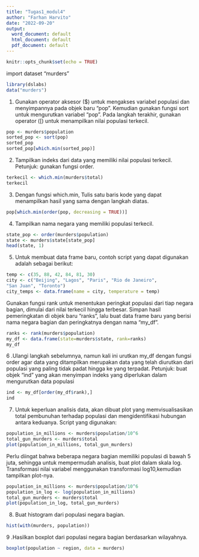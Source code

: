 ```yaml
---
title: "Tugas1_modul4"
author: "Farhan Harvito"
date: "2022-09-20"
output:
  word_document: default
  html_document: default
  pdf_document: default
---
```


```r
knitr::opts_chunk$set(echo = TRUE)
```

import dataset "murders"
```r
library(dslabs)
data("murders")
```
1. Gunakan operator aksesor ($) untuk mengakses variabel populasi dan menyimpannya pada objek baru “pop”. Kemudian gunakan fungsi sort untuk mengurutkan variabel “pop”. Pada langkah terakhir, gunakan operator ([) untuk menampilkan nilai populasi terkecil. 
```r
pop <- murders$population
sorted_pop <- sort(pop)
sorted_pop
sorted_pop[which.min(sorted_pop)]
```
2. Tampilkan indeks dari data yang memiliki nilai populasi terkecil.
Petunjuk: gunakan fungsi order. 
```r
terkecil <- which.min(murders$total)
terkecil

```
3. Dengan fungsi which.min, Tulis satu baris kode yang dapat menampilkan hasil yang sama dengan langkah diatas. 
```r
pop[which.min(order(pop, decreasing = TRUE))]
```
4. Tampilkan nama negara yang memiliki populasi terkecil. 
```r
state_pop <- order(murders$population)
state <- murders$state[state_pop]
head(state, 1)
```
5. Untuk membuat data frame baru, contoh script yang dapat digunakan adalah sebagai berikut: 
```r
temp <- c(35, 88, 42, 84, 81, 30)
city <- c("Beijing", "Lagos", "Paris", "Rio de Janeiro",
"San Juan", "Toronto")
city_temps <- data.frame(name = city, temperature = temp) 
```
Gunakan fungsi rank untuk menentukan peringkat populasi dari tiap negara bagian, dimulai dari nilai terkecil hingga terbesar. Simpan hasil pemeringkatan di objek baru “ranks”, lalu buat data frame baru yang berisi nama negara bagian dan peringkatnya dengan nama “my_df”. 
```r
ranks <- rank(murders$population)
my_df <- data.frame(state=murders$state, rank=ranks)
my_df
```
6 .Ulangi langkah sebelumnya, namun kali ini urutkan my_df dengan fungsi order agar data yang ditampilkan merupakan data yang telah diurutkan dari populasi yang paling tidak padat hingga ke yang terpadat.
Petunjuk: buat objek “ind” yang akan menyimpan indeks yang diperlukan dalam mengurutkan data populasi 
```r
ind <- my_df[order(my_df$rank),]
ind
```
7. Untuk keperluan analisis data, akan dibuat plot yang memvisualisasikan total pembunuhan terhadap populasi dan mengidentifikasi hubungan antara keduanya. Script yang digunakan: 
```r
population_in_millions <- murders$population/10^6
total_gun_murders <- murders$total
plot(population_in_millions, total_gun_murders)
```
Perlu diingat bahwa beberapa negara bagian memiliki populasi di bawah 5 juta, sehingga untuk mempermudah analisis, buat plot dalam skala log. Transformasi nilai variabel menggunakan transformasi log10,kemudian tampilkan plot-nya. 
```r
population_in_millions <- murders$population/10^6
population_in_log <- log(population_in_millions)
total_gun_murders <- murders$total
plot(population_in_log, total_gun_murders)
```
8. Buat histogram dari populasi negara bagian. 

```r
hist(with(murders, population))
```
9 .Hasilkan boxplot dari populasi negara bagian berdasarkan wilayahnya. 
```r
boxplot(population ~ region, data = murders)
```




